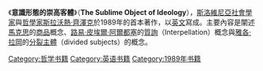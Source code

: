 {{圖書資訊
| 圖書名稱       = 意識形態的崇高客體
| 圖書封面       = 
| 圖書封面尺寸   = 
| 副書名         = 
| 外文名         =
| 類型           = 
| 作者           = 斯拉沃熱·齊澤克
| 譯者           = 
| 出版商         = [[维索图书|维索图书]]
| 發行商         = 
| 發行地區       = 英國
| 發行日期       = 1989年
| 創作時間       = 1989年
| 語言           = [[英語|英語]]
| 銷售量         = 
| 頁數           = 336
| 售價           = 
| ISBN           = 	978-0860919711
| oclc             = 21158412
| 官方網站       = 
| 備註           = 
}}
《'''意識形態的崇高客體'''》（'''The Sublime Object of Ideology'''），[[斯洛維尼亞|斯洛維尼亞]][[社會學家|社會學家]]與[[哲學家|哲學家]][[斯拉沃熱·齊澤克|斯拉沃熱·齊澤克]]於1989年的首本著作，以[[英文|英文]]寫成。主要內容是闡述[[馬克思|馬克思]]的[[商品|商品]]概念、[[路易·皮埃爾·阿爾都塞|路易·皮埃爾·阿爾都塞]]的[[質詢|質詢]]（Interpellation）概念與[[雅各·拉岡|雅各·拉岡]]的[[分裂主體|分裂主體]]（divided subjects）的概念。

{{哲学小作品}}
[[Category:哲学书籍|Category:哲学书籍]]
[[Category:英语书籍|Category:英语书籍]]
[[Category:1989年书籍|Category:1989年书籍]]